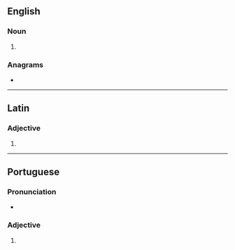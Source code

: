 ==English==

===Noun===
{{head|en|noun plural form}}

# {{plural of|longa|lang=en}}

===Anagrams===
* {{anagrams|en|Anglos|anglos|langos|logans|slogan}}

----

==Latin==

===Adjective===
{{la-adj-form|longās}}

# {{inflection of|longus||acc|f|p|lang=la}}

----

==Portuguese==

===Pronunciation===
* {{a|PT}} {{IPA|/ˈlõ.ɡɐʃ/|lang=pt}}

===Adjective===
{{head|pt|adjective form}}

# {{pt-adj form of|longo|f|pl}}